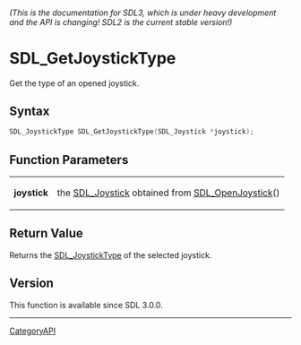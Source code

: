 ====== (This is the documentation for SDL3, which is under heavy development and the API is changing! SDL2 is the current stable version!) ======
= SDL_GetJoystickType =

Get the type of an opened joystick.

== Syntax ==

<syntaxhighlight lang='c'>
SDL_JoystickType SDL_GetJoystickType(SDL_Joystick *joystick);
</syntaxhighlight>

== Function Parameters ==

{|
|'''joystick'''
|the [[SDL_Joystick]] obtained from [[SDL_OpenJoystick]]()
|}

== Return Value ==

Returns the [[SDL_JoystickType]] of the selected joystick.

== Version ==

This function is available since SDL 3.0.0.

----
[[CategoryAPI]]


